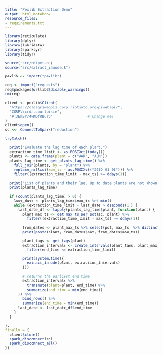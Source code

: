 ```yaml
---
title: "Pexlib Extraction Demo"
output: html_notebook
resource_files:
- requirements.txt
---
```


```r
library(reticulate)
library(dplyr)
library(lubridate)
library(sparklyr)
library(tidyr)

source("src/helper.R")
source("src/extract_ianode.R")

pexlib <- import("pexlib")

req <- import("requests")
req$packages$urllib3$disable_warnings()
rm(req)

```



```r
client <- pexlib$Client(
  "https://casagszwebpi1.corp.riotinto.org/piwebapi/",
  "CORP\\crda.courtoisie",
  "#:3EmSY/4wKDfRBurD"                # Change me!
)
client$open()
sc <<- ConnectToSpark("reduction")

tryCatch({

  print("Evaluate the lag time of each plant.")
  extraction_time_limit <- as.POSIXct(today())
  plants <- data.frame(plant = c("AAR", "ALM"))
  plants_lag_time <- get_plants_lag_time() %>%
    full_join(plants, by = "plant") %>%
    replace_na(list(max_ts = as.POSIXct("2019-01-01"))) %>%
    filter((extraction_time_limit - max_ts) >= ddays(1))

  print("List of plants and their lag. Up to date plants are not shown.")
  print(plants_lag_time)

  if (count(plants_lag_time) > 0) {
    last_date <- plants_lag_time$max_ts %>% min()
    while (extraction_time_limit - last_date > dseconds(1)) {
      last_date_df <- lapply(plants_lag_time$plant, function(plant) {
        plant_max_ts <- get_max_ts_per_pot(sc, plant) %>%
          filter((extraction_time_limit - max_ts) >= ddays(1))

        from_dates <- plant_max_ts %>% select(pot, max_ts) %>% distinct() %>% arrange()
        print(paste(plant, from_dates$pot, from_dates$max_ts))

        plant_tags <- get_tags(plant)
        extraction_intervals <- create_intervals(plant_tags, plant_max_ts, 1) %>%
          filter(end_time <= extraction_time_limit)

        print(system.time({
          extract_ianode(plant, extraction_intervals)
        }))

        # returns the earliest end time
        extraction_intervals %>%
          transmute(plant=plant, end_time) %>%
          summarize(end_time = min(end_time))
      }) %>%
        bind_rows() %>%
        summarize(end_time = min(end_time))
      last_date <- last_date_df$end_time
    }
  }

},
finally = {
  client$close()
  spark_disconnect(sc)
  spark_disconnect_all()
})

```
